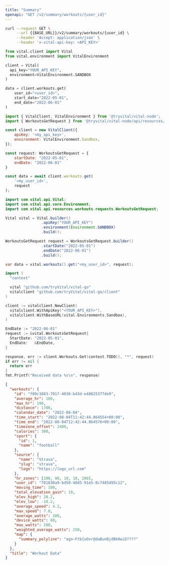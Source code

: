 ```yaml
---
title: "Summary"
openapi: "GET /v2/summary/workouts/{user_id}"
---
```


<RequestExample>

```bash Shell
curl --request GET \
     --url {{BASE_URL}}/v2/summary/workouts/{user_id} \
     --header 'Accept: application/json' \
     --header 'x-vital-api-key: <API_KEY>'
```

```python Python
from vital.client import Vital
from vital.environment import VitalEnvironment

client = Vital(
  api_key="YOUR_API_KEY",
  environment=VitalEnvironment.SANDBOX
)

data = client.workouts.get(
    user_id="<user_id>",
    start_date="2022-05-01",
    end_date="2022-06-01"
)
```

```javascript Node
import { VitalClient, VitalEnvironment } from '@tryvital/vital-node';
import { WorkoutsGetRequest } from '@tryvital/vital-node/api/resources/workouts';

const client = new VitalClient({
    apiKey: '<my_api_key>',
    environment: VitalEnvironment.Sandbox,
});

const request: WorkoutsGetRequest = {
    startDate: "2022-05-01",
    endDate: "2022-06-01"
}

const data = await client.workouts.get(
    '<my_user_id>',
    request
);
```

```java Java
import com.vital.api.Vital;
import com.vital.api.core.Environment;
import com.vital.api.resources.workouts.requests.WorkoutsGetRequest;

Vital vital = Vital.builder()
                .apiKey("YOUR_API_KEY")
                .environment(Environment.SANDBOX)
                .build();

WorkoutsGetRequest request = WorkoutsGetRequest.builder()
                .startDate("2022-05-01")
                .endDate("2022-06-01")
                .build();

var data = vital.workouts().get("<my_user_id>", request);
```

```go Go
import (
  "context"

  vital "github.com/tryVital/vital-go"
  vitalclient "github.com/tryVital/vital-go/client"
)

client := vitalclient.NewClient(
  vitalclient.WithApiKey("<YOUR_API_KEY>"),
  vitalclient.WithBaseURL(vital.Environments.Sandbox),
)

EndDate := "2022-06-01"
request := &vital.WorkoutsGetRequest{
  StartDate: "2022-05-01",
  EndDate:   &EndDate,
}

response, err := client.Workouts.Get(context.TODO(), "*", request)
if err != nil {
  return err
}
fmt.Printf("Received data %s\n", response)
```

</RequestExample>

<ResponseExample>

```json Response
{
  "workouts": {
    "id": "f09c1083-701f-4030-b43d-e48825377de9",
    "average_hr": 100,
    "max_hr": 190,
    "distance": 1700,
    "calendar_date": "2022-08-04",
    "time_start": "2022-08-04T11:42:44.864554+00:00",
    "time_end": "2022-08-04T12:42:44.864576+00:00",
    "timezone_offset": 2400,
    "calories": 300,
    "sport": {
      "id": 1,
      "name": "football"
    },
    "source": {
      "name": "Strava",
      "slug": "strava",
      "logo": "https://logo_url.com"
    },
    "hr_zones": [100, 90, 10, 10, 200],
    "user_id": "701830a9-bd50-48d5-91e5-8c7485d95c12",
    "moving_time": 100,
    "total_elevation_gain": 10,
    "elev_high": 20.2,
    "elev_low": -10.2,
    "average_speed": 4.2,
    "max_speed": 7.8,
    "average_watts": 100,
    "device_watts": 80,
    "max_watts": 200,
    "weighted_average_watts": 250,
    "map": {
      "summary_polyline": "agn~Ftb{uOvr@daBunBjdBkHwiD????"
    }
  },
  "title": "Workout Data"
}
```

</ResponseExample>
